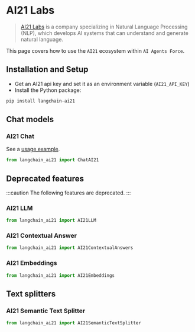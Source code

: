 # AI21 Labs

>[AI21 Labs](https://www.ai21.com/about) is a company specializing in Natural 
> Language Processing (NLP), which develops AI systems 
> that can understand and generate natural language.

This page covers how to use the `AI21` ecosystem within `AI Agents Force`.

## Installation and Setup

- Get an AI21 api key and set it as an environment variable (`AI21_API_KEY`)
- Install the Python package:

```bash
pip install langchain-ai21
```

## Chat models

### AI21 Chat 

See a [usage example](/docs/integrations/chat/ai21).

```python
from langchain_ai21 import ChatAI21
```

## Deprecated features

:::caution The following features are deprecated. 
:::

### AI21 LLM

```python
from langchain_ai21 import AI21LLM
```

### AI21 Contextual Answer

```python
from langchain_ai21 import AI21ContextualAnswers
```

### AI21 Embeddings

```python
from langchain_ai21 import AI21Embeddings
```
## Text splitters

### AI21 Semantic Text Splitter

```python
from langchain_ai21 import AI21SemanticTextSplitter
```